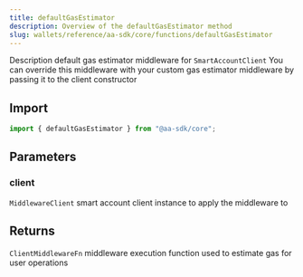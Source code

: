 ```yaml
---
title: defaultGasEstimator
description: Overview of the defaultGasEstimator method
slug: wallets/reference/aa-sdk/core/functions/defaultGasEstimator
---
```


Description default gas estimator middleware for `SmartAccountClient`
You can override this middleware with your custom gas estimator middleware
by passing it to the client constructor

## Import

```ts
import { defaultGasEstimator } from "@aa-sdk/core";
```

## Parameters

### client

`MiddlewareClient`
smart account client instance to apply the middleware to

## Returns

`ClientMiddlewareFn`
middleware execution function used to estimate gas for user operations

